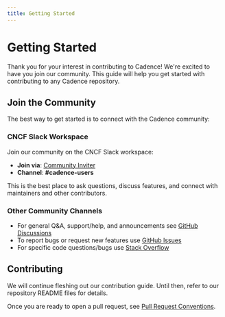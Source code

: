 ```yaml
---
title: Getting Started 
---
```


# Getting Started 

Thank you for your interest in contributing to Cadence! We're excited to have you join our community. This guide will help you get started with contributing to any Cadence repository.

## Join the Community

The best way to get started is to connect with the Cadence community:

### CNCF Slack Workspace

Join our community on the CNCF Slack workspace:
- **Join via**: [Community Inviter](https://communityinviter.com/apps/cloud-native/cncf)
- **Channel**: **#cadence-users**

This is the best place to ask questions, discuss features, and connect with maintainers and other contributors.

### Other Community Channels

- For general Q&A, support/help, and announcements see [GitHub Discussions](https://github.com/cadence-workflow/cadence/discussions) 
- To report bugs or request new features use [GitHub Issues](https://github.com/cadence-workflow/cadence/issues) 
- For specific code questions/bugs use [Stack Overflow](https://stackoverflow.com/questions/tagged/cadence-workflow) 

## Contributing

We will continue fleshing out our contribution guide. Until then, refer to our repository README files for details. 

Once you are ready to open a pull request, see [Pull Request Conventions](pull-request-conventions).